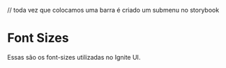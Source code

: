 // toda vez que colocamos uma barra é criado um submenu no storybook

<Meta title="Tokens/Font Sizes" />

# Font Sizes

Essas são os font-sizes utilizadas no Ignite UI.

<TokensGrid tokens={fontSizes} hasRemValue={true} />